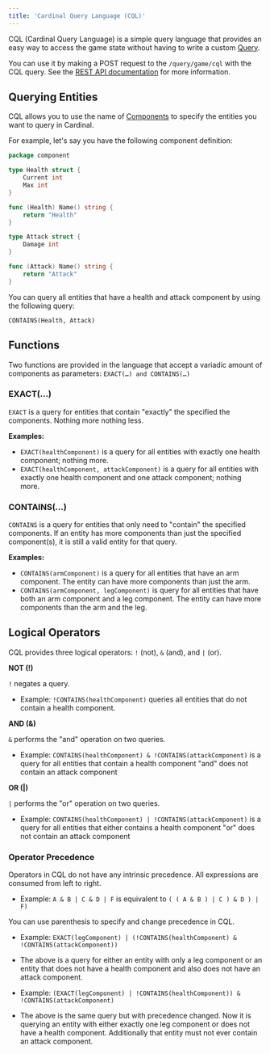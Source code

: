 ```yaml
---
title: 'Cardinal Query Language (CQL)'
---
```


CQL (Cardinal Query Language) is a simple query language that provides an easy way to access the game state without having to write a custom [Query](/cardinal/game/query).

You can use it by making a POST request to the `/query/game/cql` with the CQL query. See the [REST API documentation](/cardinal/rest/query-game-cql) for more information.

## Querying Entities

CQL allows you to use the name of [Components](/cardinal/game/component) to specify the entities you want to query in Cardinal.

For example, let's say you have the following component definition:

```go
package component

type Health struct {
    Current int
    Max int
}

func (Health) Name() string {
    return "Health"
}

type Attack struct {
    Damage int
}

func (Attack) Name() string {
    return "Attack"
}
```

You can query all entities that have a health and attack component by using the following query:

```
CONTAINS(Health, Attack)
```

## Functions

Two functions are provided in the language that accept a variadic amount of components as parameters: `EXACT(…) and CONTAINS(…)`

### EXACT(...)

`EXACT` is a query for entities that contain "exactly" the specified the components. Nothing more nothing less.

**Examples:**

- `EXACT(healthComponent)` is a query for all entities with exactly one health component; nothing more.
- `EXACT(healthComponent, attackComponent)` is a query for all entities with exactly one health component and one attack component; nothing more.


### CONTAINS(...)

`CONTAINS` is a query for entities that only need to "contain" the specified components. If an entity has more components than just the specified component(s), it is still a valid entity for that query.

**Examples:**

- `CONTAINS(armComponent)` is a query for all entities that have an arm component. The entity can have more components than just the arm.
- `CONTAINS(armComponent, legComponent)` is query for all entities that have both an arm component and a leg component. The entity can have more components than the arm and the leg.


## Logical Operators

CQL provides three logical operators: `!` (not), `&` (and), and `|` (or).

**NOT (!)**

`!` negates a query.
- Example: `!CONTAINS(healthComponent)` queries all entities that do not contain a health component.

**AND (&)**

`&` performs the "and" operation on two queries.
- Example: `CONTAINS(healthComponent) & !CONTAINS(attackComponent)` is a query for all entities that contain a health component "and" does not contain an attack component

**OR (|)**

`|` performs the "or" operation on two queries.
- Example: `CONTAINS(healthComponent) | !CONTAINS(attackComponent)` is a query for all entities that either contains a health component "or" does not contain an attack component

### Operator Precedence

Operators in CQL do not have any intrinsic precedence. All expressions are consumed from left to right.
- Example: `A & B | C & D | F`  is equivalent to `( ( A & B ) | C ) & D ) | F)`

You can use parenthesis to specify and change precedence in CQL.
- Example: `EXACT(legComponent) | (!CONTAINS(healthComponent) & !CONTAINS(attackComponent))`
- The above is a query for either an entity with only a leg component or an entity that does not have a health component and also does not have an attack component.

- Example: `(EXACT(legComponent) | !CONTAINS(healthComponent)) & !CONTAINS(attackComponent)`
- The above is the same query but with precedence changed. Now it is querying an entity with either exactly one leg component or does not have a health component. Additionally that entity must not ever contain an attack component.
